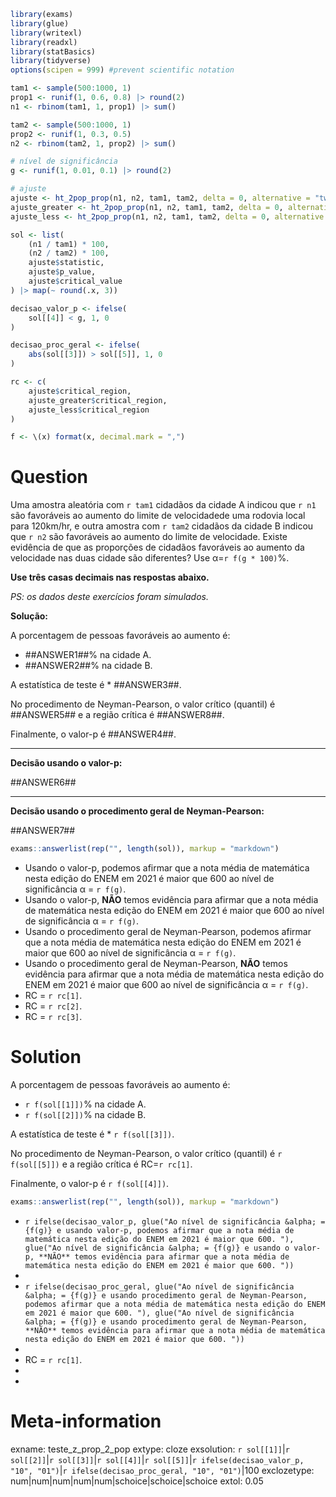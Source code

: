 ```r
library(exams)
library(glue)
library(writexl)
library(readxl)
library(statBasics)
library(tidyverse)
options(scipen = 999) #prevent scientific notation

tam1 <- sample(500:1000, 1)
prop1 <- runif(1, 0.6, 0.8) |> round(2)
n1 <- rbinom(tam1, 1, prop1) |> sum()

tam2 <- sample(500:1000, 1)
prop2 <- runif(1, 0.3, 0.5)
n2 <- rbinom(tam2, 1, prop2) |> sum()

# nível de significância
g <- runif(1, 0.01, 0.1) |> round(2)

# ajuste
ajuste <- ht_2pop_prop(n1, n2, tam1, tam2, delta = 0, alternative = "two.sided", sig_level = g)
ajuste_greater <- ht_2pop_prop(n1, n2, tam1, tam2, delta = 0, alternative = "greater", sig_level = g)
ajuste_less <- ht_2pop_prop(n1, n2, tam1, tam2, delta = 0, alternative = "less", sig_level = g)

sol <- list(
    (n1 / tam1) * 100,
    (n2 / tam2) * 100,
    ajuste$statistic,
    ajuste$p_value,
    ajuste$critical_value
) |> map(~ round(.x, 3))

decisao_valor_p <- ifelse(
    sol[[4]] < g, 1, 0
)

decisao_proc_geral <- ifelse(
    abs(sol[[3]]) > sol[[5]], 1, 0
)

rc <- c(
    ajuste$critical_region,
    ajuste_greater$critical_region,
    ajuste_less$critical_region
)

f <- \(x) format(x, decimal.mark = ",")
```

Question
========

Uma amostra aleatória com `r tam1` cidadãos da cidade A indicou que `r n1` são favoráveis ao aumento do limite de velocidadede uma rodovia local para 120km/hr, e outra amostra com `r tam2` cidadãos da cidade B indicou que `r n2` são favoráveis ao aumento do limite de velocidade. Existe evidência de que as proporções de cidadãos favoráveis ao aumento da velocidade nas duas cidade são diferentes? Use &alpha;=`r f(g * 100)`%.

**Use três casas decimais nas respostas abaixo.**

_PS: os dados deste exercícios foram simulados._

**Solução:** 

A porcentagem de pessoas favoráveis ao aumento é:

* \#\#ANSWER1\#\#% na cidade A.
* \#\#ANSWER2\#\#% na cidade B.

A estatística de teste é * \#\#ANSWER3\#\#.

No procedimento de Neyman-Pearson, o valor crítico (quantil) é \#\#ANSWER5\#\# e a região crítica é \#\#ANSWER8\#\#.

Finalmente, o valor-p é \#\#ANSWER4\#\#.

<hr>

**Decisão usando o valor-p:**

\#\#ANSWER6\#\#

<hr>

**Decisão usando o procedimento geral de Neyman-Pearson:**

\#\#ANSWER7\#\#


```r
exams::answerlist(rep("", length(sol)), markup = "markdown")
```
* Usando o valor-p, podemos afirmar que a nota média de matemática nesta edição do ENEM em 2021 é maior que 600 ao nível de significância &alpha; = `r f(g)`.
* Usando o valor-p, **NÃO** temos evidência para afirmar que a nota média de matemática nesta edição do ENEM em 2021 é maior que 600 ao nível de significância &alpha; = `r f(g)`.
* Usando o procedimento geral de Neyman-Pearson, podemos afirmar que a nota média de matemática nesta edição do ENEM em 2021 é maior que 600 ao nível de significância &alpha; = `r f(g)`.
* Usando o procedimento geral de Neyman-Pearson, **NÃO** temos evidência para afirmar que a nota média de matemática nesta edição do ENEM em 2021 é maior que 600 ao nível de significância &alpha; = `r f(g)`.
* RC = `r rc[1]`.
* RC = `r rc[2]`.
* RC = `r rc[3]`.


Solution
========

A porcentagem de pessoas favoráveis ao aumento é:

* `r f(sol[[1]])`% na cidade A.
* `r f(sol[[2]])`% na cidade B.

A estatística de teste é * `r f(sol[[3]])`.

No procedimento de Neyman-Pearson, o valor crítico (quantil) é `r f(sol[[5]])` e a região crítica é RC=`r rc[1]`.

Finalmente, o valor-p é `r f(sol[[4]])`.


```r
exams::answerlist(rep("", length(sol)), markup = "markdown")
```
* `r ifelse(decisao_valor_p, glue("Ao nível de significância &alpha; = {f(g)} e usando valor-p, podemos afirmar que a nota média de matemática nesta edição do ENEM em 2021 é maior que 600. "), glue("Ao nível de significância &alpha; = {f(g)} e usando o valor-p, **NÃO** temos evidência para afirmar que a nota média de matemática nesta edição do ENEM em 2021 é maior que 600. "))` 
*
* `r ifelse(decisao_proc_geral, glue("Ao nível de significância &alpha; = {f(g)} e usando procedimento geral de Neyman-Pearson, podemos afirmar que a nota média de matemática nesta edição do ENEM em 2021 é maior que 600. "), glue("Ao nível de significância &alpha; = {f(g)} e usando procedimento geral de Neyman-Pearson,  **NÃO** temos evidência para afirmar que a nota média de matemática nesta edição do ENEM em 2021 é maior que 600. "))` 
*   
* RC = `r rc[1]`.
*
* 


Meta-information
================
exname: teste_z_prop_2_pop
extype: cloze
exsolution: `r sol[[1]]`|`r sol[[2]]`|`r sol[[3]]`|`r sol[[4]]`|`r sol[[5]]`|`r ifelse(decisao_valor_p, "10", "01")`|`r ifelse(decisao_proc_geral, "10", "01")`|100
exclozetype: num|num|num|num|num|schoice|schoice|schoice
extol: 0.05